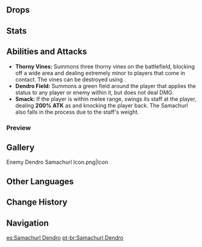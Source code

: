 {{Enemy Infobox
|image    = Enemy Dendro Samachurl.png
|element  = Dendro
|family   = Hilichurls
|group    = Samachurls
|type     = Common Enemies
}}
{{Description|A wizened, mumbling hilichurl, one that awakens the might of Dendro.<br />Hilichurls especially gifted in commanding the elements who often reach the zenith of their skill in their twilight years. A grudge stirs beneath that mask, and poison ivy sprouts as hateful whispers issue forth from it.|[[Archive]]}}
{{Enemy Intro}}

==Drops==
{{Drops|Samachurls}}

==Stats==
{{Enemy Stats
|dendro_res   = 50%
|hp_type      = 1
|hp_ratio     = 1
|atk_ratio    = 2
}}

==Abilities and Attacks==
*'''Thorny Vines:''' Summons three thorny vines on the battlefield, blocking off a wide area and dealing extremely minor {{Color|Physical DMG}} to players that come in contact. The vines can be destroyed using {{Pyro}}.
*'''Dendro Field:''' Summons a green field around the player that applies the {{Dendro}} status to any player or enemy within it, but does not deal DMG.
*'''Smack:''' If the player is within melee range, swings its staff at the player, dealing '''200% ATK''' as {{Color|Physical DMG}} and knocking the player back. The Samachurl also falls in the process due to the staff's weight.

===Preview===
{{Preview
|size=185px
|file1=Dendro Samachurl Thorny Vines
|caption1=Thorny Vines

|file2=Dendro Samachurl Dendro Field
|caption2=Dendro Field

|file3=Dendro Samachurl Smack
|caption3=Smack
}}

==Gallery==
<gallery hideaddbutton="true" captionalign="center">
Enemy Dendro Samachurl Icon.png|Icon
</gallery>

==Other Languages==
{{Other Languages
|en      = Dendro Samachurl
|zhs     = 草丘丘萨满
|zhs_rm  = Cǎo Qiūqiū Sàmǎn
|zht     = 草丘丘薩滿
|zht_rm  = Cǎo Qiūqiū Sàmǎn
|zh_tl   = {{Lex|Dendro|zh}} Hilichurl Shaman
|ja      = ヒルチャールシャーマン・草
|ja_rm   = Hiruchaaru Shaaman - Kusa
|ja_tl   = Hilichurl Shaman: {{Lex|Dendro|ja}}
|ko      = 풀 츄츄 샤먼
|ko_rm   = Pul Chyuchyu Syameon
|ko_tl   = {{Lex|Dendro|ko}} Hilichurl Shaman
|es      = Samachurl Dendro
|es_tl   = Dendro Samachurl
|fr      = Brutoshaman Dendro
|fr_tl   = Dendro Hilishaman
|ru      = Дендро шамачурл
|ru_tl   = Dendro Samachurl
|th      = Dendro Samachurl
|vi      = Phù Thủy Hilichurl Thảo
|vi_tl   = Dendro Hilichurl Sorcerer
|de      = Dendro-Samachurl
|de_tl   = Dendro Samachurl
|id      = Dendro Samachurl
|pt      = Samachurl Dendro
|pt_tl   = Dendro Samachurl
}}

==Change History==
{{Change History|1.0}}

==Navigation==
{{Enemy Navbox|type=Common}}

[[es:Samachurl Dendro]]
[[pt-br:Samachurl Dendro]]